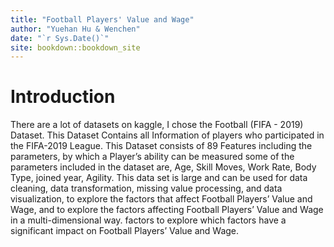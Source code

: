 ```yaml
--- 
title: "Football Players' Value and Wage"
author: "Yuehan Hu & Wenchen"
date: "`r Sys.Date()`"
site: bookdown::bookdown_site
---
```


# Introduction

There are a lot of datasets on kaggle, I chose the Football (FIFA - 2019) Dataset.
This Dataset Contains all Information of players who participated in the FIFA-2019 League.
This Dataset consists of 89 Features including the parameters, by which a Player's ability can be measured some of the parameters included in the dataset are,
Age, Skill Moves, Work Rate, Body Type, joined year, Agility.
This data set is large and can be used for data cleaning, data transformation, missing value processing, and data visualization, to explore the factors that affect Football Players' Value and Wage, and to explore the factors affecting Football Players' Value and Wage in a multi-dimensional way. factors to explore which factors have a significant impact on Football Players' Value and Wage.
